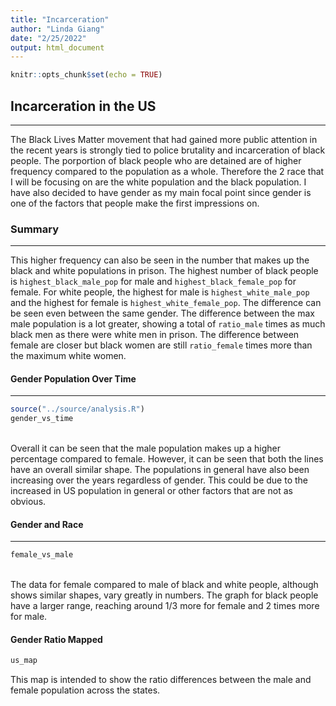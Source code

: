 ```yaml
---
title: "Incarceration"
author: "Linda Giang"
date: "2/25/2022"
output: html_document
---
```


```r
knitr::opts_chunk$set(echo = TRUE)
```
## Incarceration in the US
<hr/>
The Black Lives Matter movement that had gained more public attention in the recent years is strongly tied to police brutality and incarceration of black people. The porportion of black people who are detained are of higher frequency compared to the population as a whole. Therefore the 2 race that I will be focusing on are the white population and the black population. I have also decided to have gender as my main focal point since gender is one of the factors that people make the first impressions on. 

### Summary 
<hr/>
This higher frequency can also be seen in the number that makes up the black and white populations in prison. The highest number of black people is ```highest_black_male_pop``` for male and ```highest_black_female_pop``` for female. For white people, the highest for male is ```highest_white_male_pop``` and the highest for female is ```highest_white_female_pop```. The difference can be seen even between the same gender. The difference between the max male population is a lot greater, showing a total of ```ratio_male``` times as much black men as there were white men in prison. The difference between female are closer but black women are still ```ratio_female``` times more than the maximum white women. 

#### Gender Population Over Time
<hr/>
```r
source("../source/analysis.R")
gender_vs_time
```
<br/>
Overall it can be seen that the male population makes up a higher percentage compared to female. However, it can be seen that both the lines have an overall similar shape. The populations in general have also been increasing over the years regardless of gender. This could be due to the increased in US population in general or other factors that are not as obvious. 

#### Gender and Race
<hr/>
```r
female_vs_male
```
<br/>
The data for female compared to male of black and white people, although shows similar shapes, vary greatly in numbers. The graph for black people have a larger range, reaching around 1/3 more for female and 2 times more for male. 

#### Gender Ratio Mapped
```r
us_map
```

This map is intended to show the ratio differences between the male and female population across the states. 